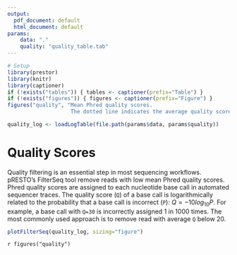 ```yaml
---
output:
  pdf_document: default
  html_document: default
params:
    data: "."
    quality: "quality_table.tab"
---
```


```R
# Setup
library(prestor)
library(knitr)
library(captioner)
if (!exists("tables")) { tables <- captioner(prefix="Table") }
if (!exists("figures")) { figures <- captioner(prefix="Figure") }
figures("quality", "Mean Phred quality scores.
                    The dotted line indicates the average quality score under which reads were removed.")
```

```r
quality_log <- loadLogTable(file.path(params$data, params$quality))
```

# Quality Scores

Quality filtering is an essential step in most sequencing workflows. pRESTO’s
FilterSeq tool remove reads with low mean Phred quality scores. 
Phred quality scores are assigned to each nucleotide base call in automated 
sequencer traces. The quality score (`Q`) of a base call is logarithmically 
related to the probability that a base call is incorrect (`P`): 
$Q = -10 log_{10} P$. For example, a base call with `Q=30` is incorrectly 
assigned 1 in 1000 times. The most commonly used approach is to remove read 
with average `Q` below 20.

```r
plotFilterSeq(quality_log, sizing="figure")
```

`r figures("quality")`